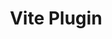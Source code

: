 ---
pcx_content_type: navigation
title: Vite Plugin
external_link: /workers/vite-plugin/
sidebar:
  order: 1
---